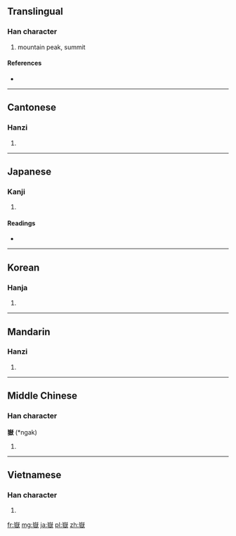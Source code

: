 {{also|岳}}
==Translingual==

===Han character===
{{Han char|rn=46|rad=山|as=14|sn=17|four=2223<sub>4</sub>|canj=山大竹大 (UKHK)}}

# mountain peak, summit

====References====
* {{Han ref|kx=0321.280|dkj=08566|dj=0621.290|hdz=10803.040|uh=5DBD|ud=23997|bh=C0AE|bd=49326}}

----

==Cantonese==

===Hanzi===
{{yue-hanzi|jyut=|y=ngok6}}

# {{defn|Cantonese|sort=山14}}

----

==Japanese==

===Kanji===
{{ja-kanji|grade=|rs=山14}}

# {{defn|Japanese|sort=山14}}

====Readings====
* {{ja-readings|on=[[がく]] (gaku)|kun=[[たけ]] (take)}}

----

==Korean==

===Hanja===
{{ko-hanja|hangeul=악|rv=ak|mr=ak}}

# {{defn|Korean|sort=山14}}

----

==Mandarin==

===Hanzi===
{{cmn-hanzi|pin=[[guī]] ([[gui1]]), [[yuè]] ([[yue4]])|wg=kuei<sup>1</sup>, yüeh<sup>4</sup>}}

# {{defn|Mandarin|sort=山14}}

----

==Middle Chinese==

===Han character===
'''嶽''' (*ngak)<!--asterisk signifies that this is a reconstructed pronunciation-->

# {{defn|Middle Chinese|sort=山14}}

----

==Vietnamese==

===Han character===
{{vi-hantu|[[nhạc]]|rs=山14}}

# {{defn|Vietnamese|sort=山14}}

[[fr:嶽]]
[[mg:嶽]]
[[ja:嶽]]
[[pl:嶽]]
[[zh:嶽]]
